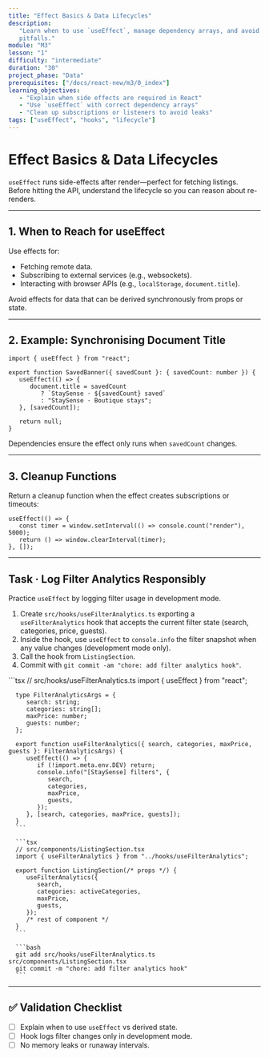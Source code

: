 ```yaml
---
title: "Effect Basics & Data Lifecycles"
description:
   "Learn when to use `useEffect`, manage dependency arrays, and avoid common
   pitfalls."
module: "M3"
lesson: "1"
difficulty: "intermediate"
duration: "30"
project_phase: "Data"
prerequisites: ["/docs/react-new/m3/0_index"]
learning_objectives:
   - "Explain when side effects are required in React"
   - "Use `useEffect` with correct dependency arrays"
   - "Clean up subscriptions or listeners to avoid leaks"
tags: ["useEffect", "hooks", "lifecycle"]
---
```



# Effect Basics & Data Lifecycles

`useEffect` runs side-effects after render—perfect for fetching listings. Before
hitting the API, understand the lifecycle so you can reason about re-renders.

---

## 1. When to Reach for useEffect

Use effects for:

-  Fetching remote data.
-  Subscribing to external services (e.g., websockets).
-  Interacting with browser APIs (e.g., `localStorage`, `document.title`).

Avoid effects for data that can be derived synchronously from props or state.

---

## 2. Example: Synchronising Document Title

```tsx
import { useEffect } from "react";

export function SavedBanner({ savedCount }: { savedCount: number }) {
   useEffect(() => {
      document.title = savedCount
         ? `StaySense · ${savedCount} saved`
         : "StaySense · Boutique stays";
   }, [savedCount]);

   return null;
}
```

Dependencies ensure the effect only runs when `savedCount` changes.

---

## 3. Cleanup Functions

Return a cleanup function when the effect creates subscriptions or timeouts:

```tsx
useEffect(() => {
   const timer = window.setInterval(() => console.count("render"), 5000);
   return () => window.clearInterval(timer);
}, []);
```

---

## Task · Log Filter Analytics Responsibly

Practice `useEffect` by logging filter usage in development mode.

1. Create `src/hooks/useFilterAnalytics.ts` exporting a `useFilterAnalytics`
   hook that accepts the current filter state (search, categories, price,
   guests).
2. Inside the hook, use `useEffect` to `console.info` the filter snapshot when
   any value changes (development mode only).
3. Call the hook from `ListingSection`.
4. Commit with `git commit -am "chore: add filter analytics hook"`.

<Accordions type='single' className='mt-4'>
   <Accordion title='Solution Walkthrough'>
      ```tsx
      // src/hooks/useFilterAnalytics.ts
      import { useEffect } from "react";

      type FilterAnalyticsArgs = {
         search: string;
         categories: string[];
         maxPrice: number;
         guests: number;
      };

      export function useFilterAnalytics({ search, categories, maxPrice, guests }: FilterAnalyticsArgs) {
         useEffect(() => {
            if (!import.meta.env.DEV) return;
            console.info("[StaySense] filters", {
               search,
               categories,
               maxPrice,
               guests,
            });
         }, [search, categories, maxPrice, guests]);
      }
      ```

      ```tsx
      // src/components/ListingSection.tsx
      import { useFilterAnalytics } from "../hooks/useFilterAnalytics";

      export function ListingSection(/* props */) {
         useFilterAnalytics({
            search,
            categories: activeCategories,
            maxPrice,
            guests,
         });
         /* rest of component */
      }
      ```

      ```bash
      git add src/hooks/useFilterAnalytics.ts src/components/ListingSection.tsx
      git commit -m "chore: add filter analytics hook"
      ```

   </Accordion>
</Accordions>

---

## ✅ Validation Checklist

-  [ ] Explain when to use `useEffect` vs derived state.
-  [ ] Hook logs filter changes only in development mode.
-  [ ] No memory leaks or runaway intervals.
